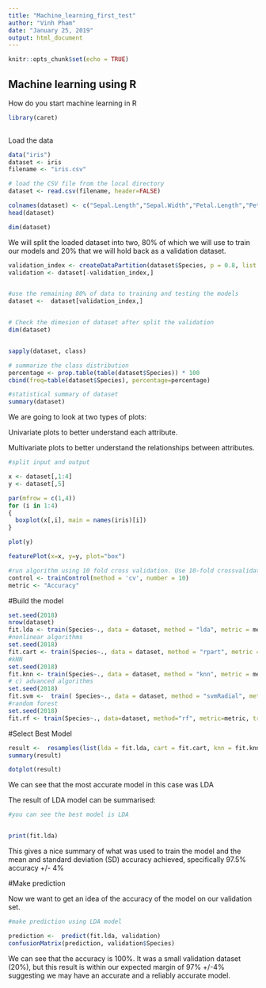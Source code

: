 ---
title: "Machine_learning_first_test"
author: "Vinh Pham"
date: "January 25, 2019"
output: html_document
---

```{r setup, include=FALSE}
knitr::opts_chunk$set(echo = TRUE)
```

## Machine learning using R
How do you start machine learning in R


```{r}
library(caret)
	
```

Load the data 

```{r}
data("iris")
dataset <- iris
filename <- "iris.csv"

# load the CSV file from the local directory
dataset <- read.csv(filename, header=FALSE)
```

```{r}
colnames(dataset) <- c("Sepal.Length","Sepal.Width","Petal.Length","Petal.Width","Species")
head(dataset)
```
```{r}
dim(dataset)
```
We will split the loaded dataset into two, 80% of which we will use to train our models and 20% that we will hold back as a validation dataset.


```{r}
validation_index <- createDataPartition(dataset$Species, p = 0.8, list = FALSE)
validation <- dataset[-validation_index,]


#use the remaining 80% of data to training and testing the models
dataset <-  dataset[validation_index,]


# Check the dimesion of dataset after split the validation
dim(dataset)
```

```{r}

```

```{r}
sapply(dataset, class)
```

```{r}
# summarize the class distribution
percentage <- prop.table(table(dataset$Species)) * 100
cbind(freq=table(dataset$Species), percentage=percentage)
```

```{r}
#statistical summary of dataset
summary(dataset)
```
We are going to look at two types of plots:

Univariate plots to better understand each attribute.

Multivariate plots to better understand the relationships between attributes.
```{r}
#split input and output

x <- dataset[,1:4]
y <- dataset[,5]
```

```{r}
par(mfrow = c(1,4))
for (i in 1:4)
{
  boxplot(x[,i], main = names(iris)[i])
}

```

```{r}
plot(y)
```



```{r}
featurePlot(x=x, y=y, plot="box")
```

```{r}
#run algorithm using 10 fold cross validation. Use 10-fold crossvalidation to estimate accuracy.
control <- trainControl(method = 'cv', number = 10)
metric <- "Accuracy"

```
#Build the model
```{r}


set.seed(2018)
nrow(dataset)
fit.lda <- train(Species~., data = dataset, method = "lda", metric = metric, trControl = control)
#nonlinear algorithms
set.seed(2018)
fit.cart <- train(Species~., data = dataset, method = "rpart", metric = metric, trControl = control)
#kNN
set.seed(2018)
fit.knn <- train(Species~., data = dataset, method = "knn", metric = metric, trControl = control)
# c) advanced algorithms
set.seed(2018)
fit.svm <-  train( Species~., data = dataset, method = "svmRadial", metric = metric, trControl = control)
#random forest 
set.seed(2018)
fit.rf <- train(Species~., data=dataset, method="rf", metric=metric, trControl=control)

```
#Select Best Model
```{r}
result <-  resamples(list(lda = fit.lda, cart = fit.cart, knn = fit.knn, svm = fit.svm, rf = fit.rf))
summary(result)
```

```{r}
dotplot(result)
```
We can see that the most accurate model in this case was LDA

The result of LDA model can be summarised:

```{r}
#you can see the best model is LDA


print(fit.lda)
```
This gives a nice summary of what was used to train the model and the mean and standard deviation (SD) accuracy achieved, specifically 97.5% accuracy +/- 4%


#Make prediction

Now we want to get an idea of the accuracy of the model on our validation set.

```{r}
#make prediction using LDA model

prediction <-  predict(fit.lda, validation)
confusionMatrix(prediction, validation$Species)

```
We can see that the accuracy is 100%. It was a small validation dataset (20%), but this result is within our expected margin of 97% +/-4% suggesting we may have an accurate and a reliably accurate model.

